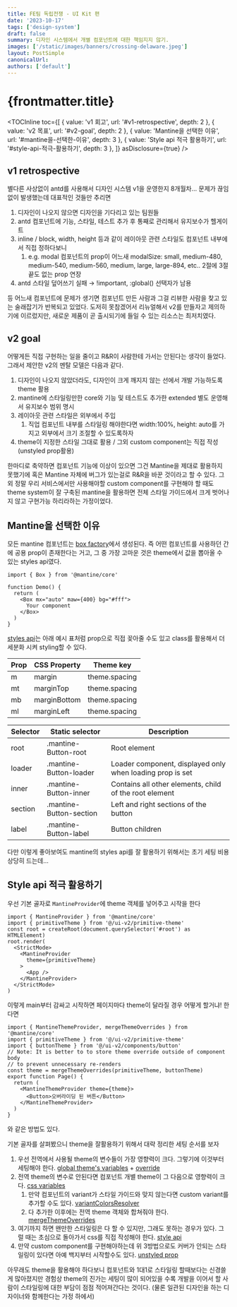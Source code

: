 ```yaml
---
title: FE팀 독립전쟁 - UI Kit 편
date: '2023-10-17'
tags: ['design-system']
draft: false
summary: 디자인 시스템에서 개별 컴포넌트에 대한 책임지지 않기.
images: ['/static/images/banners/crossing-delaware.jpeg']
layout: PostSimple
canonicalUrl:
authors: ['default']
---
```


# {frontmatter.title}

<TOCInline
  toc={[
    { value: 'v1 회고', url: '#v1-retrospective', depth: 2 },
    { value: 'v2 목표', url: '#v2-goal', depth: 2 },
    { value: 'Mantine을 선택한 이유', url: '#mantine을-선택한-이유', depth: 3 },
    { value: 'Style api 적극 활용하기', url: '#style-api-적극-활용하기', depth: 3 },
  ]}
  asDisclosure={true}
/>

## v1 retrospective

별다른 사상없이 antd를 사용해서 디자인 시스템 v1을 운영한지 8개월차... 문제가 끊임없이 발생했는데 대표적인 것들만 추리면

1. 디자인이 나오지 않으면 디자인을 기다리고 있는 팀원들
2. antd 컴포넌트에 기능, 스타일, 테스트 추가 후 통째로 관리해서 유지보수가 헬게이트
3. inline / block, width, height 등과 같이 레이아웃 관련 스타일도 컴포넌트 내부에서 직접 정하다보니
   1. e.g. modal 컴포넌트의 prop이 어느새 modalSize: small, medium-480, medium-540, medium-560, medium, large, large-894, etc.. 2절에 3절 끝도 없는 prop 연장
4. antd 스타일 덮어쓰기 실패 → !important, :global() 선택자가 남용

등 어느새 컴포넌트에 문제가 생기면 컴포넌트 만든 사람과 그걸 리뷰한 사람을 찾고 있는 술래잡기가 반복되고 있었다.
도저히 못참겠어서 리뉴얼해서 v2를 만들자고 제의하기에 이르렀지만, 새로운 제품이 곧 출시되기에 들일 수 있는 리소스는 최저치였다.

## v2 goal

어떻게든 직접 구현하는 일을 줄이고 R&R이 사람한테 가서는 안된다는 생각이 들었다. 그래서 제안한 v2의 멘탈 모델은 다음과 같다.

1. 디자인이 나오지 않았더라도, 디자인이 크게 깨지지 않는 선에서 개발 가능하도록 theme 활용
2. mantine에 스타일링만한 core와 기능 및 테스트도 추가한 extended 별도 운영해서 유지보수 범위 명시
3. 레이아웃 관련 스타일은 외부에서 주입
   1. 직업 컴포넌트 내부를 스타일링 해야한다면 width:100%, height: auto를 가지고 외부에서 크기 조절할 수 있도록하자
4. theme이 지정한 스타일 그대로 활용 / 그외 custom component는 직접 작성 (unstyled prop활용)

한마디로 축약하면 컴포넌트 기능에 이상이 있으면 그건 Mantine을 제대로 활용하지 못했기에 혹은 Mantine 자체에 버그가 있는걸로
R&R을 바꾼 것이라고 할 수 있다. 그 외 정말 우리 서비스에서만 사용해야할 custom component를 구현해야 할 때도 theme system이
잘 구축된 mantine을 활용하면 전체 스타일 가이드에서 크게 벗어나지 않고 구현가능 하리라하는 가정이었다.

## Mantine을 선택한 이유

모든 mantine 컴포넌트는 [box factory](https://mantine.dev/core/box/)에서 생성된다.
즉 어떤 컴포넌트를 사용하던 간에 공용 prop이 존재한다는 거고, 그 중 가장 고마운 것은 theme에서 값을 뽑아올 수 있는
styles api였다.

```tsx:Box.tsx
import { Box } from '@mantine/core'

function Demo() {
  return (
    <Box mx="auto" maw={400} bg="#fff">
      Your component
    </Box>
  )
}
```

[styles api](https://mantine.dev/core/button/?t=styles-api)는 아래 예시 표처럼 prop으로 직접 꽂아줄 수도 있고 class를 활용해서 더 세분화 시켜 styling할 수 있다.

| Prop | CSS Property | Theme key     |
| ---- | ------------ | ------------- |
| m    | margin       | theme.spacing |
| mt   | marginTop    | theme.spacing |
| mb   | marginBottom | theme.spacing |
| ml   | marginLeft   | theme.spacing |

| Selector | Static selector         | Description                                               |
| -------- | ----------------------- | --------------------------------------------------------- |
| root     | .mantine-Button-root    | Root element                                              |
| loader   | .mantine-Button-loader  | Loader component, displayed only when loading prop is set |
| inner    | .mantine-Button-inner   | Contains all other elements, child of the root element    |
| section  | .mantine-Button-section | Left and right sections of the button                     |
| label    | .mantine-Button-label   | Button children                                           |

다만 이렇게 좋아보여도 mantine의 styles api를 잘 활용하기 위해서는 초기 세팅 비용 상당히 드는데...

## Style api 적극 활용하기

우선 기본 골자로 `MantineProvider`에 theme 객체를 넣어주고 시작을 한다

```tsx:main.tsx
import { MantineProvider } from '@mantine/core'
import { primitiveTheme } from '@/ui-v2/primitive-theme'
const root = createRoot(document.querySelector('#root') as HTMLElement)
root.render(
  <StrictMode>
    <MantineProvider
      theme={primitiveTheme}
    >
      <App />
    </MantineProvider>
  </StrictMode>
)
```

이렇게 main부터 감싸고 시작하면 페이지마다 theme이 달라질 경우 어떻게 할거냐! 한다면

```tsx:page.tsx
import { MantineThemeProvider, mergeThemeOverrides } from '@mantine/core'
import { primitiveTheme } from '@/ui-v2/primitive-theme'
import { buttonTheme } from '@/ui-v2/components/button'
// Note: It is better to to store theme override outside of component body
// to prevent unnecessary re-renders
const theme = mergeThemeOverrides(primitiveTheme, buttonTheme)
export function Page() {
  return (
    <MantineThemeProvider theme={theme}>
      <Button>오버라이딩 된 버튼</Button>
    </MantineThemeProvider>
  )
}
```

와 같은 방법도 있다.

기본 골자를 살펴봤으니 theme을 잘활용하기 위해서 대략 정리한 세팅 순서를 보자

1. 우선 전역에서 사용될 theme의 변수들이 가장 영향력이 크다. 그렇기에 이것부터 세팅해야 한다. [global theme's variables](https://mantine.dev/styles/css-variables-list/) + [override](https://mantine.dev/styles/css-variables/#css-variables-resolver)
2. 전역 theme의 변수로 안된다면 컴포넌트 개별 theme이 그 다음으로 영향력이 크다. [css variables](https://mantine.dev/styles/variants-sizes/#sizes-with-components-css-variables)
   1. 만약 컴포넌트의 variant가 스타일 가이드와 맞지 않는다면 custom variant를 추가할 수도 있다. [variantColorsResolver](https://mantine.dev/styles/variants-sizes/#variantcolorresolver)
   2. 다 추가한 이후에는 전역 theme 객체와 합쳐줘야 한다. [mergeThemeOverrides](https://mantine.dev/theming/theme-object/#merge-multiple-theme-overrides)
3. 여기까지 하면 왠만한 스타일링은 다 할 수 있지만, 그래도 못하는 경우가 있다. 그럴 때는 초심으로 돌아가서 css를 직접 작성해야 한다. [style api](https://mantine.dev/styles/styles-api/)
4. 만약 custom component를 구현해야하는데 위 3방법으로도 커버가 안되는 스타일링이 있다면 아예 백지부터 시작할수도 있다. [unstyled prop](https://mantine.dev/styles/unstyled/)

아무래도 theme을 활용해야 하다보니 컴포넌트와 1대1로 스타일링 할때보다는 신경쓸게 많아졌지만
경험상 theme의 진가는 세팅이 많이 되어있을 수록 개발을 이어서 할 사람이 스타일링에 대한 부담이 점점 적어져간다는 것이다.
(물론 일관된 디자인을 하는 디자이너와 함께한다는 가정 하에서)
